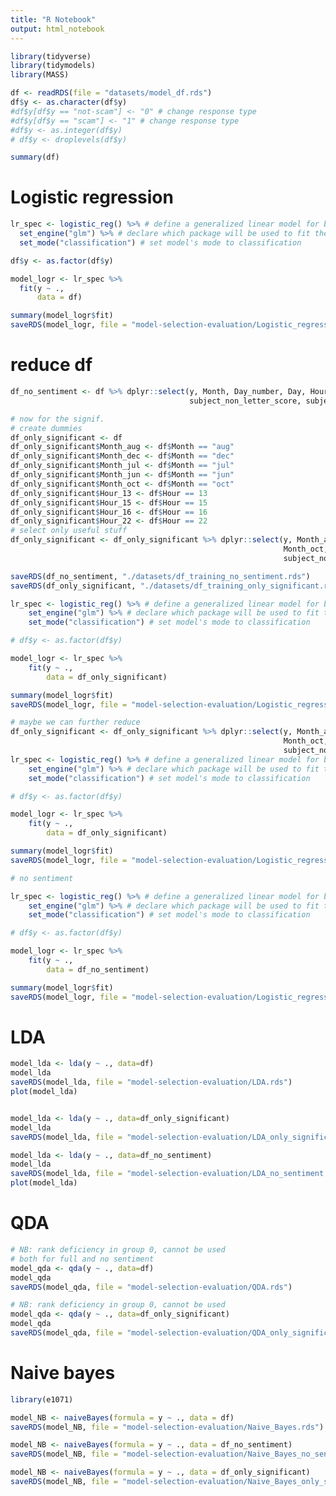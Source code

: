 ```yaml
---
title: "R Notebook"
output: html_notebook
---
```






```r
library(tidyverse)
library(tidymodels)
library(MASS)

df <- readRDS(file = "datasets/model_df.rds")
df$y <- as.character(df$y)
#df$y[df$y == "not-scam"] <- "0" # change response type
#df$y[df$y == "scam"] <- "1" # change response type
#df$y <- as.integer(df$y)
# df$y <- droplevels(df$y)

summary(df)


```



# Logistic regression

```r
lr_spec <- logistic_reg() %>% # define a generalized linear model for binary outcomes
  set_engine("glm") %>% # declare which package will be used to fit the model
  set_mode("classification") # set model's mode to classification

df$y <- as.factor(df$y)

model_logr <- lr_spec %>%
  fit(y ~ .,
      data = df)

summary(model_logr$fit)
saveRDS(model_logr, file = "model-selection-evaluation/Logistic_regression_FULL.rds")
```

# reduce df
```r
df_no_sentiment <- df %>% dplyr::select(y, Month, Day_number, Day, Hour, subject_capital_score,
                                        subject_non_letter_score, subject_length, has_links)

# now for the signif.
# create dummies
df_only_significant <- df
df_only_significant$Month_aug <- df$Month == "aug"
df_only_significant$Month_dec <- df$Month == "dec"
df_only_significant$Month_jul <- df$Month == "jul"
df_only_significant$Month_jun <- df$Month == "jun"
df_only_significant$Month_oct <- df$Month == "oct"
df_only_significant$Hour_13 <- df$Hour == 13
df_only_significant$Hour_15 <- df$Hour == 15
df_only_significant$Hour_16 <- df$Hour == 16
df_only_significant$Hour_22 <- df$Hour == 22
# select only useful stuff
df_only_significant <- df_only_significant %>% dplyr::select(y, Month_aug, Month_dec, Month_jul, Month_jun,
                                                             Month_oct, Hour_13, Hour_15, Hour_16, Hour_22,
                                                             subject_non_letter_score, subject_length, has_links, Text_sadness)

saveRDS(df_no_sentiment, "./datasets/df_training_no_sentiment.rds")
saveRDS(df_only_significant, "./datasets/df_training_only_significant.rds")
```

```r
lr_spec <- logistic_reg() %>% # define a generalized linear model for binary outcomes
    set_engine("glm") %>% # declare which package will be used to fit the model
    set_mode("classification") # set model's mode to classification

# df$y <- as.factor(df$y)

model_logr <- lr_spec %>%
    fit(y ~ .,
        data = df_only_significant)

summary(model_logr$fit)
saveRDS(model_logr, file = "model-selection-evaluation/Logistic_regression_reduced.rds")
```

```r
# maybe we can further reduce
df_only_significant <- df_only_significant %>% dplyr::select(y, Month_aug, Month_dec, Month_jul, Month_jun,
                                                             Month_oct, Hour_16, Hour_22,
                                                             subject_non_letter_score, subject_length, has_links, Text_sadness)
lr_spec <- logistic_reg() %>% # define a generalized linear model for binary outcomes
    set_engine("glm") %>% # declare which package will be used to fit the model
    set_mode("classification") # set model's mode to classification

# df$y <- as.factor(df$y)

model_logr <- lr_spec %>%
    fit(y ~ .,
        data = df_only_significant)

summary(model_logr$fit)
saveRDS(model_logr, file = "model-selection-evaluation/Logistic_regression_reduced.rds")
```


```r
# no sentiment

lr_spec <- logistic_reg() %>% # define a generalized linear model for binary outcomes
    set_engine("glm") %>% # declare which package will be used to fit the model
    set_mode("classification") # set model's mode to classification

# df$y <- as.factor(df$y)

model_logr <- lr_spec %>%
    fit(y ~ .,
        data = df_no_sentiment)

summary(model_logr$fit)
saveRDS(model_logr, file = "model-selection-evaluation/Logistic_regression_no_sentiment.rds")
```

# LDA
```r
model_lda <- lda(y ~ ., data=df)
model_lda
saveRDS(model_lda, file = "model-selection-evaluation/LDA.rds")
plot(model_lda)


model_lda <- lda(y ~ ., data=df_only_significant)
model_lda
saveRDS(model_lda, file = "model-selection-evaluation/LDA_only_significant.rds")

model_lda <- lda(y ~ ., data=df_no_sentiment)
model_lda
saveRDS(model_lda, file = "model-selection-evaluation/LDA_no_sentiment.rds")
plot(model_lda)
```
# QDA
```r

# NB: rank deficiency in group 0, cannot be used
# both for full and no sentiment
model_qda <- qda(y ~ ., data=df)
model_qda
saveRDS(model_qda, file = "model-selection-evaluation/QDA.rds")
```
```r
# NB: rank deficiency in group 0, cannot be used
model_qda <- qda(y ~ ., data=df_only_significant)
model_qda
saveRDS(model_qda, file = "model-selection-evaluation/QDA_only_significant.rds")
```


# Naive bayes
```r
library(e1071)

model_NB <- naiveBayes(formula = y ~ ., data = df)
saveRDS(model_NB, file = "model-selection-evaluation/Naive_Bayes.rds")

model_NB <- naiveBayes(formula = y ~ ., data = df_no_sentiment)
saveRDS(model_NB, file = "model-selection-evaluation/Naive_Bayes_no_sentiment.rds")

model_NB <- naiveBayes(formula = y ~ ., data = df_only_significant)
saveRDS(model_NB, file = "model-selection-evaluation/Naive_Bayes_only_significant.rds")
```
